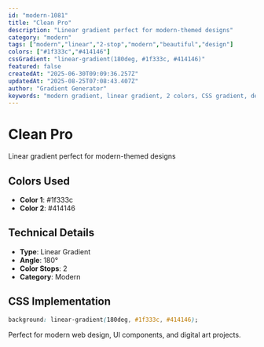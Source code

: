 ```yaml
---
id: "modern-1081"
title: "Clean Pro"
description: "Linear gradient perfect for modern-themed designs"
category: "modern"
tags: ["modern","linear","2-stop","modern","beautiful","design"]
colors: ["#1f333c","#414146"]
cssGradient: "linear-gradient(180deg, #1f333c, #414146)"
featured: false
createdAt: "2025-06-30T09:09:36.257Z"
updatedAt: "2025-08-25T07:08:43.407Z"
author: "Gradient Generator"
keywords: "modern gradient, linear gradient, 2 colors, CSS gradient, design, #1f333c, #414146"
---
```


# Clean Pro

Linear gradient perfect for modern-themed designs

## Colors Used
- **Color 1**: #1f333c
- **Color 2**: #414146

## Technical Details
- **Type**: Linear Gradient
- **Angle**: 180°
- **Color Stops**: 2
- **Category**: Modern

## CSS Implementation
```css
background: linear-gradient(180deg, #1f333c, #414146);
```

Perfect for modern web design, UI components, and digital art projects.
